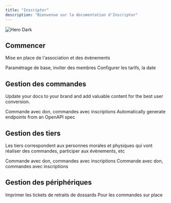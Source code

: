 ```yaml
---
title: "Inscriptor"
description: "Bienvenue sur la documentation d'Inscriptor"
---
```


<img
  className="hidden dark:block"
  src="/images/hero-dark.svg"
  alt="Hero Dark"
/>

## Commencer

Mise en place de l'association et des évènements

<CardGroup cols={2}>
  <Card title="Créer une association" icon="star" href="https://mintlify.com/docs/quickstart">
    Paramètrage de base, inviter des membres
  </Card>
  <Card title="Créer un évènement" icon="party-horn" href="https://mintlify.com/docs/development">
    Configurer les tarifs, la date
  </Card>
</CardGroup>

## Gestion des commandes

Update your docs to your brand and add valuable content for the best user conversion.

<CardGroup cols={2}>
  <Card title="Créer une commande" icon="cart-circle-plus" href="https://mintlify.com/docs/settings/global">
    Commande avec don, commandes avec inscriptions
  </Card>
  <Card title="Reference APIs" icon="code" href="https://mintlify.com/docs/api-playground/openapi">
    Automatically generate endpoints from an OpenAPI spec
  </Card>
</CardGroup>

## Gestion des tiers

Les tiers correspondent aux personnes morales et physiques qui vont réaliser des commandes, participer aux évènements, etc

<CardGroup cols={2}>
  <Card title="Créer un membre" icon="person-dress-simple" href="https://mintlify.com/docs/settings/global">
    Commande avec don, commandes avec inscriptions
  </Card>
  <Card title="Créer une organisation" icon="building" href="https://mintlify.com/docs/settings/global">
    Commande avec don, commandes avec inscriptions
  </Card>
</CardGroup>

## Gestion des périphériques

<CardGroup cols={2}>
  <Card title="Configurer une imprimante de tickets" icon="print">
    Imprimer les tickets de retraits de dossards
  </Card>
  <Card title="Configurer un TPE" icon="mobile-screen-button">
    Pour les commandes sur place
  </Card>
</CardGroup>